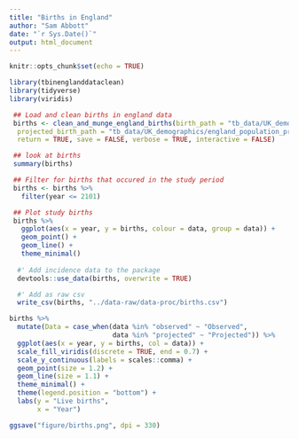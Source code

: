 ```yaml
---
title: "Births in England"
author: "Sam Abbott"
date: "`r Sys.Date()`"
output: html_document
---
```


```r
knitr::opts_chunk$set(echo = TRUE)
```

```r
library(tbinenglanddataclean)
library(tidyverse)
library(viridis)
```

```r
 ## Load and clean births in england data
 births <- clean_and_munge_england_births(birth_path = "tb_data/UK_demographics/annual_reference_table.xls",
  projected_birth_path = "tb_data/UK_demographics/england_population_projections.xls",
  return = TRUE, save = FALSE, verbose = TRUE, interactive = FALSE)
```

```r
 ## look at births
 summary(births)
```

```r
 ## Filter for births that occured in the study period
 births <- births %>% 
   filter(year <= 2101)

 ## Plot study births
 births %>% 
   ggplot(aes(x = year, y = births, colour = data, group = data)) +
   geom_point() +
   geom_line() +
   theme_minimal()
 
  #' Add incidence data to the package
  devtools::use_data(births, overwrite = TRUE)

  #' Add as raw csv
  write_csv(births, "../data-raw/data-proc/births.csv")
```

```r
births %>% 
  mutate(Data = case_when(data %in% "observed" ~ "Observed", 
                          data %in% "projected" ~ "Projected")) %>% 
  ggplot(aes(x = year, y = births, col = data)) +
  scale_fill_viridis(discrete = TRUE, end = 0.7) +
  scale_y_continuous(labels = scales::comma) +
  geom_point(size = 1.2) +
  geom_line(size = 1.1) +
  theme_minimal() + 
  theme(legend.position = "bottom") +
  labs(y = "Live births",
       x = "Year")

ggsave("figure/births.png", dpi = 330)
```
